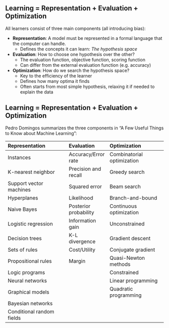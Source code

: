 ## Learning = Representation + Evaluation + Optimization

All learners consist of three main components (all introducing bias):

- **Representation**: A model must be represented in a formal language that 
  the computer can handle.
    - Defines the concepts it can learn: *The hypothesis space*

- **Evaluation**: How to choose one hypothesis over the other?
    - The evaluation function, objective function, scoring function
    - Can differ from the external evaluation function (e.g. accuracy)

- **Optimization**: How do we search the hypothesis space?
    - Key to the efficiency of the learner
    - Defines how many optima it finds
    - Often starts from most simple hypothesis, relaxing it if needed to 
      explain the data

## Learning = Representation + Evaluation + Optimization

\scriptsize

Pedro Domingos summarizes the three components in 
"A Few Useful Things to Know about Machine Learning":

| **Representation**                      | **Evaluation**        | **Optimization**                     |
|:--------------------------------------- |:--------------------- |:------------------------------------ |
| Instances                               | Accuracy/Error rate   | Combinatorial optimization           |
| \hspace{0.3cm}K-nearest neighbor        | Precision and recall  | \hspace{0.3cm}Greedy search          |
| Support vector machines                 | Squared error         | Beam search                          |
| Hyperplanes                             | Likelihood            | \hspace{0.3cm}Branch-and-bound       |
| \hspace{0.3cm}Naive Bayes               | Posterior probability | Continuous optimization              |
| \hspace{0.3cm}Logistic regression       | Information gain      | \hspace{0.3cm}Unconstrained          |
| Decision trees                          | K-L divergence        | \hspace{0.6cm}Gradient descent       |
| Sets of rules                           | Cost/Utility          | \hspace{0.6cm}Conjugate gradient     |
| \hspace{0.3cm}Propositional rules       | Margin                | \hspace{0.6cm}Quasi-Newton methods   |
| \hspace{0.3cm}Logic programs            |                       | \hspace{0.3cm}Constrained            |
| Neural networks                         |                       | \hspace{0.6cm}Linear programming     |
| Graphical models                        |                       | \hspace{0.6cm}Quadratic programming  |
| \hspace{0.3cm}Bayesian networks         |                       |                                      |
| \hspace{0.3cm}Conditional random fields |                       |                                      |



\normalsize
